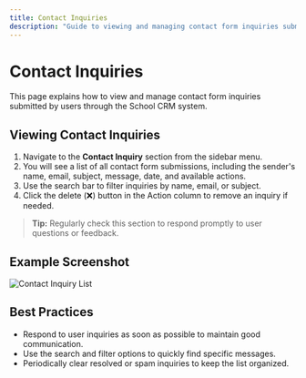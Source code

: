 ```yaml
---
title: Contact Inquiries
description: "Guide to viewing and managing contact form inquiries submitted by users."
---
```


# Contact Inquiries

This page explains how to view and manage contact form inquiries submitted by users through the School CRM system.

## Viewing Contact Inquiries

1. Navigate to the **Contact Inquiry** section from the sidebar menu.
2. You will see a list of all contact form submissions, including the sender's name, email, subject, message, date, and available actions.
3. Use the search bar to filter inquiries by name, email, or subject.
4. Click the delete (❌) button in the Action column to remove an inquiry if needed.

> **Tip:** Regularly check this section to respond promptly to user questions or feedback.

## Example Screenshot

![Contact Inquiry List](../assets/contact-inquiry-list.png)

## Best Practices

- Respond to user inquiries as soon as possible to maintain good communication.
- Use the search and filter options to quickly find specific messages.
- Periodically clear resolved or spam inquiries to keep the list organized. 